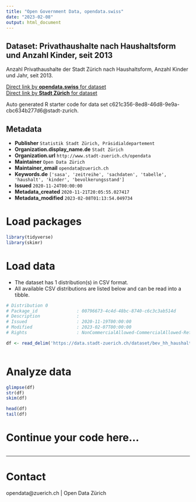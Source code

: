 ```yaml
---
title: "Open Government Data, opendata.swiss"
date: "2023-02-08"
output: html_document
---
```


## Dataset: Privathaushalte nach Haushaltsform und Anzahl Kinder, seit 2013


Anzahl Privathaushalte der Stadt Zürich nach Haushaltsform, Anzahl Kinder und Jahr, seit 2013.


[Direct link by **opendata.swiss** for dataset](https://opendata.swiss/de/dataset/privathaushalte-nach-haushaltsform-und-anzahl-kinder-seit-2013)<br>
[Direct link by **Stadt Zürich** for dataset](https://data.stadt-zuerich.ch/dataset/bev_hh_haushaltsform_kinder_od3809)

Auto generated R starter code for data set c621c356-8ed8-46d8-9e9a-cbc634b277d6@stadt-zurich.

## Metadata

- **Publisher** `Statistik Stadt Zürich, Präsidialdepartement`
- **Organization.display_name.de** `Stadt Zürich`
- **Organization.url** `http://www.stadt-zuerich.ch/opendata`
- **Maintainer** `Open Data Zürich`
- **Maintainer_email** `opendata@zuerich.ch`
- **Keywords.de** `['sasa', 'zeitreihe', 'sachdaten', 'tabelle', 'haushalt', 'kinder', 'bevolkerungsstand']`
- **Issued** `2020-11-24T00:00:00`
- **Metadata_created** `2020-11-21T20:05:55.027417`
- **Metadata_modified** `2023-02-08T01:13:54.049734`


# Load packages

```r

library(tidyverse)
library(skimr)

```

# Load data

-   The dataset has 1 distribution(s) in CSV format.
-   All available CSV distributions are listed below and can be read into a tibble.

```r

# Distribution 0
# Package_id               : 00796673-4c4d-48bc-8740-c6c3c3ab514d
# Description              : 
# Issued                   : 2020-11-19T00:00:00
# Modified                 : 2023-02-07T00:00:00
# Rights                   : NonCommercialAllowed-CommercialAllowed-ReferenceNotRequired

df <- read_delim('https://data.stadt-zuerich.ch/dataset/bev_hh_haushaltsform_kinder_od3809/download/BEV380OD3809.csv')



```

# Analyze data

```r

glimpse(df)
str(df)
skim(df)

head(df)
tail(df)

```

# Continue your code here...

```r

```

------------------------------------------------------------------------

# Contact

opendata@zuerich.ch | Open Data Zürich

